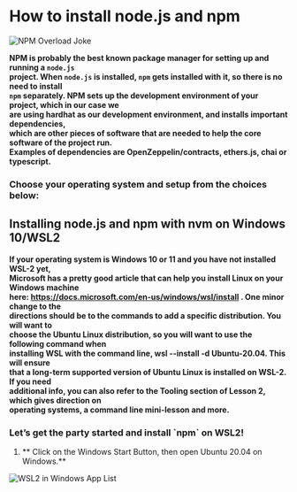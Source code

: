 # How to install node.js and npm

![NPM Overload Joke](/public/assets/lessons/install_npm/npm-jokes-1.png)

**NPM is probably the best known package manager for setting up and running a `node.js` <br>
project. When `node.js` is installed, `npm` gets installed with it, so there is no need to install <br>
`npm` separately. NPM sets up the development environment of your project, which in our case we <br>
are using hardhat as our development environment, and installs important dependencies, <br>
which are other pieces of software that are needed to help the core software of the project run.  <br>
Examples of dependencies are OpenZeppelin/contracts, ethers.js, chai or typescript.** 

<h3>Choose your operating system and setup from the choices below:</h3>

<h2>Installing node.js and npm with nvm on Windows 10/WSL2</h2>

**If your operating system is Windows 10 or 11 and you have not installed WSL-2 yet, <br>
Microsoft has a pretty good article that can help you install Linux on your Windows machine <br>
here: https://docs.microsoft.com/en-us/windows/wsl/install .  One minor change to the <br>
directions should be to the commands to add a specific distribution. You will want to <br>
choose the Ubuntu Linux distribution, so you will want to use the following command when <br>
installing WSL with the command line, wsl --install -d Ubuntu-20.04. This will ensure <br>
that a long-term supported version of Ubuntu Linux is installed on WSL-2. If you need <br>
additional info, you can also refer to the Tooling section of Lesson 2, which gives direction on <br>
operating systems, a command line mini-lesson and more.**

<h3>Let’s get the party started and install `npm` on WSL2!</h3>

1. ** Click on the Windows Start Button, then open Ubuntu 20.04 on Windows.**

![WSL2 in Windows App List](/public/assets/lessons/install_npm/wsl-s_in_windows_app_list.png)



